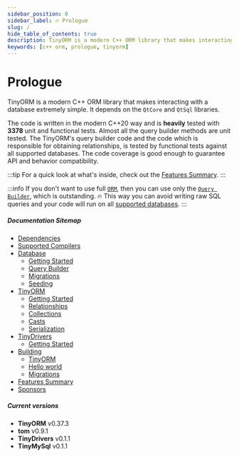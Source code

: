 ```yaml
---
sidebar_position: 0
sidebar_label: 🔥 Prologue
slug: /
hide_table_of_contents: true
description: TinyORM is a modern C++ ORM library that makes interacting with a database extremely simple. It depends on the QtCore and QtSql libraries. The code is written in the modern C++20 way and is heavily tested with 3378 unit and functional tests.
keywords: [c++ orm, prologue, tinyorm]
---
```


# Prologue

TinyORM is a modern C++ ORM library that makes interacting with a database extremely simple. It depends on the `QtCore` and `QtSql` libraries.

The code is written in the modern C++20 way and is __heavily__ tested with __3378__ unit and functional tests. Almost all the query builder methods are unit tested. The TinyORM's query builder code and the code which is responsible for obtaining relationships, is tested by functional tests against all supported databases. The code coverage is good enough to guarantee API and behavior compatibility.

:::tip
For a quick look at what's inside, check out the [Features Summary](features-summary.mdx).
:::

:::info
If you don't want to use full [`ORM`](tinyorm/getting-started.mdx), then you can use only the [`Query Builder`](database/query-builder.mdx), which is outstanding. 🔥 This way you can avoid writing raw SQL queries and your code will run on all [supported databases](database/getting-started.mdx#introduction).
:::

##### Documentation Sitemap

- [Dependencies](dependencies.mdx)
- [Supported Compilers](supported-compilers.mdx)
- [Database](database/getting-started.mdx)
  - [Getting Started](database/getting-started.mdx)
  - [Query Builder](database/query-builder.mdx)
  - [Migrations](database/migrations.mdx)
  - [Seeding](database/seeding.mdx)
- [TinyORM](tinyorm/getting-started.mdx)
  - [Getting Started](tinyorm/getting-started.mdx)
  - [Relationships](tinyorm/relationships.mdx)
  - [Collections](tinyorm/collections.mdx)
  - [Casts](tinyorm/casts.mdx)
  - [Serialization](tinyorm/serialization.mdx)
- [TinyDrivers](tinydrivers/getting-started.mdx)
  - [Getting Started](tinydrivers/getting-started.mdx)
- [Building](building/tinyorm.mdx)
  - [TinyORM](building/tinyorm.mdx)
  - [Hello world](building/hello-world.mdx)
  - [Migrations](building/migrations.mdx)
- [Features Summary](features-summary.mdx)
- [Sponsors](sponsors.mdx)

##### Current versions

- __TinyORM__ v0.37.3
- __tom__ v0.9.1
- __TinyDrivers__ v0.1.1
- __TinyMySql__ v0.1.1

